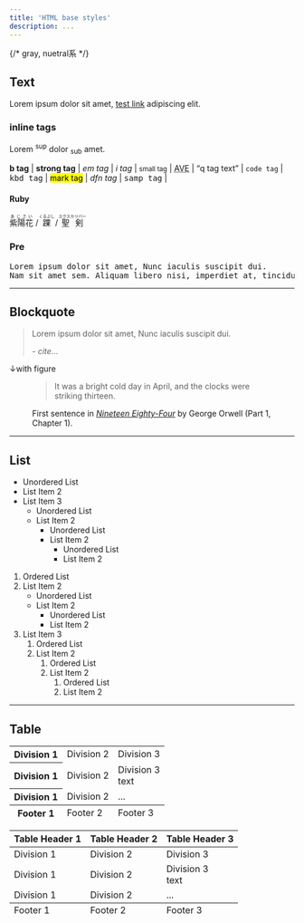 ```yaml
---
title: 'HTML base styles'
description: ...
---
```




<Preview>
{/* <PreviewTitle>gray, nuetral系</PreviewTitle> */}
<PreviewArea p={20}>

<h2 id='text'>Text</h2>
<p>
	Lorem ipsum dolor sit amet,
	<a href='#' title='test link'>test link</a> adipiscing elit.
</p>

<h3 id='inline-tags'>inline tags</h3>
<p>
	Lorem <sup>sup</sup> dolor <sub>sub</sub> amet.
</p>
<p>
	<b>b tag</b>
		|
	<strong>strong tag</strong>
		|
	<em>em tag</em>
		|
	<i>i tag</i>
		|
	<small>small tag</small>
		|
	<abbr title='Avenue'>AVE</abbr>
		|
	<q cite='...'>q tag text</q>
		|
	<code>code tag</code>
		|
	<kbd>kbd tag</kbd>
		|
	<mark>mark tag</mark>
		|
	<dfn>dfn tag</dfn>
		|
	<samp>samp tag</samp>
		|
</p>

<h4 id='ruby'>Ruby</h4>
<p>
	<ruby>紫陽花<rt>あじさい</rt></ruby> /
	<ruby>踝<rt>くるぶし</rt></ruby> /
	<ruby>
		聖剣
		<rp>(</rp>
		<rt>エクスカリバー</rt>
		<rp>)</rp>
	</ruby>
</p>

<h3>Pre</h3>
<pre>
Lorem ipsum dolor sit amet, Nunc iaculis suscipit dui.
Nam sit amet sem. Aliquam libero nisi, imperdiet at, tincidunt nec, gravida vehicula, nisl. Praesent mattis, massa quis luctus fermentum.
</pre>

<hr />
<h2>Blockquote</h2>

<blockquote>
	<p>Lorem ipsum dolor sit amet, Nunc iaculis suscipit dui.</p>
	<cite>- cite...</cite>
</blockquote>

<p>↓with figure</p>
<figure>
	<blockquote>
		<p>It was a bright cold day in April, and the clocks were striking thirteen.</p>
	</blockquote>
	<figcaption>
		First sentence in
		<cite>
			<a href='http://www.george-orwell.org/1984/0.html'> Nineteen Eighty-Four</a>
		</cite>
			by George Orwell (Part 1, Chapter 1).
	</figcaption>
</figure>

<hr />
<h2>List</h2>
<ul>
	<li>Unordered List</li>
	<li>List Item 2</li>
	<li>
		List Item 3
		<ul>
			<li>Unordered List</li>
			<li>
				List Item 2
				<ul>
					<li>Unordered List</li>
					<li>
						List Item 2
						<ul>
							<li>Unordered List</li>
							<li>List Item 2</li>
						</ul>
					</li>
				</ul>
			</li>
		</ul>
	</li>
</ul>

<ol>
	<li>Ordered List</li>
	<li>
		List Item 2
		<ul>
			<li>Unordered List</li>
			<li>
				List Item 2
				<ul>
					<li>Unordered List</li>
					<li>List Item 2</li>
				</ul>
			</li>
		</ul>
	</li>
	<li>
		List Item 3
		<ol>
			<li>Ordered List</li>
			<li>
				List Item 2
				<ol>
					<li>Ordered List</li>
					<li>
						List Item 2
						<ol>
							<li>Ordered List</li>
							<li>List Item 2</li>
						</ol>
					</li>
				</ol>
			</li>
		</ol>
	</li>
</ol>

<hr />
<h2>Table</h2>
<table>
	<tbody>
		<tr>
			<th>Division 1</th>
			<td>Division 2</td>
			<td>Division 3</td>
		</tr>
		<tr>
			<th>Division 1</th>
			<td>Division 2</td>
			<td>Division 3<br />text</td>
		</tr>
		<tr>
			<th>Division 1</th>
			<td>Division 2</td>
			<td>...</td>
		</tr>
	</tbody>
	<tfoot>
		<tr>
			<th>Footer 1</th>
			<td>Footer 2</td>
			<td>Footer 3</td>
		</tr>
	</tfoot>
</table>

<table>
	<thead>
		<tr>
			<th>Table Header 1</th>
			<th>Table Header 2</th>
			<th>Table Header 3</th>
		</tr>
	</thead>
	<tbody>
		<tr>
			<td>Division 1</td>
			<td>Division 2</td>
			<td>Division 3</td>
		</tr>
		<tr>
			<td>Division 1</td>
			<td>Division 2</td>
			<td>Division 3<br />text</td>
		</tr>
		<tr>
			<td>Division 1</td>
			<td>Division 2</td>
			<td>...</td>
		</tr>
	</tbody>
	<tfoot>
		<tr>
			<td>Footer 1</td>
			<td>Footer 2</td>
			<td>Footer 3</td>
		</tr>
	</tfoot>
</table>
</PreviewArea>
</Preview>
